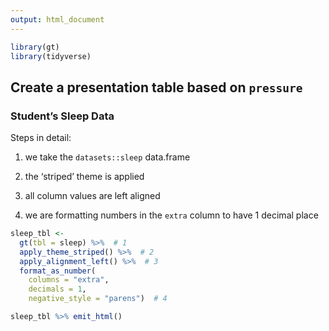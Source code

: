 ```yaml
---
output: html_document
---
```


```r
library(gt)
library(tidyverse)
```


## Create a presentation table based on `pressure`

### Student's Sleep Data

Steps in detail:

 1. we take the `datasets::sleep` data.frame

 2. the 'striped' theme is applied

 3. all column values are left aligned

 4. we are formatting numbers in the `extra` column to have 1 decimal place
 
```r
sleep_tbl <-
  gt(tbl = sleep) %>%  # 1
  apply_theme_striped() %>%  # 2
  apply_alignment_left() %>%  # 3
  format_as_number(
    columns = "extra",
    decimals = 1,
    negative_style = "parens")  # 4
```
 
```r
sleep_tbl %>% emit_html()
```
